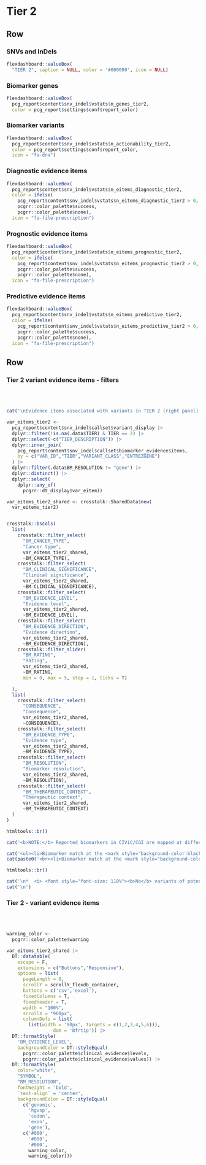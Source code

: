 
Tier 2 {data-navmenu="SNVs and InDels"}
================================================================== 

Row
-------------------------------------

### SNVs and InDels

```r
flexdashboard::valueBox(
  "TIER 2", caption = NULL, color = '#000000', icon = NULL)
```

### Biomarker genes

```r
flexdashboard::valueBox(
  pcg_report$content$snv_indel$vstats$n_genes_tier2, 
  color = pcg_report$settings$conf$report_color)

```

### Biomarker variants

```r
flexdashboard::valueBox(
  pcg_report$content$snv_indel$vstats$n_actionability_tier2, 
  color = pcg_report$settings$conf$report_color,
  icon = "fa-dna")
```



### Diagnostic evidence items

```r
flexdashboard::valueBox(
  pcg_report$content$snv_indel$vstats$n_eitems_diagnostic_tier2, 
  color = ifelse(
    pcg_report$content$snv_indel$vstats$n_eitems_diagnostic_tier2 > 0,
    pcgrr::color_palette$success,
    pcgrr::color_palette$none), 
  icon = "fa-file-prescription")
```

### Prognostic evidence items

```r
flexdashboard::valueBox(
  pcg_report$content$snv_indel$vstats$n_eitems_prognostic_tier2, 
  color = ifelse(
    pcg_report$content$snv_indel$vstats$n_eitems_prognostic_tier2 > 0,
    pcgrr::color_palette$success,
    pcgrr::color_palette$none), 
  icon = "fa-file-prescription")
```

### Predictive evidence items

```r
flexdashboard::valueBox(
  pcg_report$content$snv_indel$vstats$n_eitems_predictive_tier2, 
  color = ifelse(
    pcg_report$content$snv_indel$vstats$n_eitems_predictive_tier2 > 0,
    pcgrr::color_palette$success,
    pcgrr::color_palette$none), 
  icon = "fa-file-prescription")
```

Row
-----------------------------------------------------

### Tier 2 variant evidence items - filters {data-padding=15 data-width=300}

<br><br>

```r

cat('\nEvidence items associated with variants in TIER 2 (right panel) can be interactively explored according to various criteria\n:')

var_eitems_tier2 <- 
  pcg_report$content$snv_indel$callset$variant_display |>
  dplyr::filter(!is.na(.data$TIER) & TIER == 2) |>
  dplyr::select(-c("TIER_DESCRIPTION")) |>
  dplyr::inner_join(
    pcg_report$content$snv_indel$callset$biomarker_evidence$items,
    by = c("VAR_ID","TIER","VARIANT_CLASS","ENTREZGENE")
  ) |>
  dplyr::filter(.data$BM_RESOLUTION != "gene") |>
  dplyr::distinct() |>
  dplyr::select(
    dplyr::any_of(
      pcgrr::dt_display$var_eitem))

var_eitems_tier2_shared <- crosstalk::SharedData$new(
  var_eitems_tier2)


crosstalk::bscols(
  list(
    crosstalk::filter_select(
      "BM_CANCER_TYPE", 
      "Cancer type", 
      var_eitems_tier2_shared, 
      ~BM_CANCER_TYPE),
    crosstalk::filter_select(
      "BM_CLINICAL_SIGNIFICANCE", 
      "Clinical significance", 
      var_eitems_tier2_shared, 
      ~BM_CLINICAL_SIGNIFICANCE),
    crosstalk::filter_select(
      "BM_EVIDENCE_LEVEL", 
      "Evidence level", 
      var_eitems_tier2_shared, 
      ~BM_EVIDENCE_LEVEL),
    crosstalk::filter_select(
      "BM_EVIDENCE_DIRECTION", 
      "Evidence direction", 
      var_eitems_tier2_shared, 
      ~BM_EVIDENCE_DIRECTION),
    crosstalk::filter_slider(
      "BM_RATING", 
      "Rating", 
      var_eitems_tier2_shared, 
      ~BM_RATING, 
      min = 0, max = 5, step = 1, ticks = T)

  ),
  list(
    crosstalk::filter_select(
      "CONSEQUENCE", 
      "Consequence", 
      var_eitems_tier2_shared, 
      ~CONSEQUENCE),
    crosstalk::filter_select(
      "BM_EVIDENCE_TYPE", 
      "Evidence type", 
      var_eitems_tier2_shared, 
      ~BM_EVIDENCE_TYPE),
    crosstalk::filter_select(
      "BM_RESOLUTION", 
      "Biomarker resolution", 
      var_eitems_tier2_shared, 
      ~BM_RESOLUTION),
    crosstalk::filter_select(
      "BM_THERAPEUTIC_CONTEXT", 
      "Therapeutic context", 
      var_eitems_tier2_shared, 
      ~BM_THERAPEUTIC_CONTEXT)
  )
)

htmltools::br()
```


```r

cat('<b>NOTE:</b> Reported biomarkers in CIViC/CGI are mapped at different resolutions (i.e. filter <b>Biomarker resolution</b>). The accuracy of a match between variants in the tumor sample and the reported biomarkers will vary accordingly (highlighted by gene symbols with different color backgrounds):\n\n')

cat('<ul><li>Biomarker match at the <mark style="background-color:black; font-weight:bold; color:white">genomic, amino acid or codon level</mark></li>')
cat(paste0('<br><li>Biomarker match at the <mark style="background-color:', pcgrr::color_palette$warning,'; color:white; font-weight:bold">exon/gene level</mark></li></ul>\n'))

htmltools::br()

```


```r
cat('\n*  <i> <font style="font-size: 110%"><b>No</b> variants of potential clinical significance found.</font></i>', sep = '\n')
cat('\n')
```


### Tier 2  - variant evidence items {data-padding=15}

<br><br>

```r

warning_color <- 
  pcgrr::color_palette$warning

var_eitems_tier2_shared |>
  DT::datatable(
    escape = F, 
    extensions = c("Buttons","Responsive"), 
    options = list(
      pageLength = 8, 
      scrollY = scrollY_flexdb_container, 
      buttons = c('csv','excel'), 
      fixedColumns = T,
      fixedHeader = T,
      width = "100%",
      scrollX = "900px",
      columnDefs = list(
        list(width = '90px', targets = c(1,2,3,4,5,6))),
                 dom = 'Bfrtip')) |>
  DT::formatStyle(
    'BM_EVIDENCE_LEVEL', 
    backgroundColor = DT::styleEqual(
      pcgrr::color_palette$clinical_evidence$levels,
      pcgrr::color_palette$clinical_evidence$values)) |>
  DT::formatStyle(
    color="white", 
    "SYMBOL", 
    "BM_RESOLUTION", 
    fontWeight = 'bold', 
    `text-align` = 'center',
    backgroundColor = DT::styleEqual(
      c('genomic',
        'hgvsp',
        'codon',
        'exon',
        'gene'), 
      c('#000',
        '#000',
        '#000',
        warning_color, 
        warning_color)))
```

